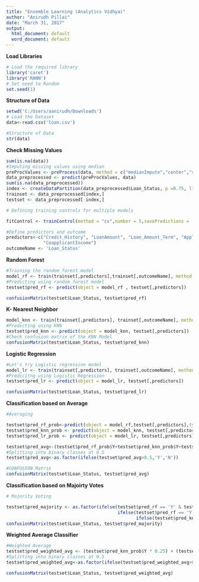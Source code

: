 ---
title: "Ensemble Learning (Analytics Vidhya)"
author: "Anirudh Pillai"
date: "March 31, 2017"
output:
  html_document: default
  word_document: default
---

**Load Libraries**
```{r, eval=TRUE, warning=FALSE, message=FALSE}
# Load the required library
library('caret')
library('RANN')
# Set seed to Random
set.seed(1)

```


**Structure of Data**
```{r, eval=TRUE, warning=FALSE,message=FALSE}
setwd('C:/Users/aanirudh/Downloads')
# Load the Dataset
data<-read.csv('loan.csv')

#Structure of Data
str(data)
```

**Check Missing Values**

```{r, eval=TRUE, warning=FALSE, message=FALSE}
sum(is.na(data))
#Imputing missing values using median
preProcValues <- preProcess(data, method = c("medianImpute","center","scale"))
data_preprocessed <- predict(preProcValues, data)
sum(is.na(data_preprocessed))
index <- createDataPartition(data_preprocessed$Loan_Status, p =0.75, list = FALSE)
trainset <- data_preprocessed[index,]
testset <- data_preprocessed[-index,]

# Defining training controls for multiple models

fitControl <- trainControl(method = "cv",number = 5,savePredictions = 'final',classProbs = T)

#Define predictors and outcome
predictors<-c("Credit_History", "LoanAmount", "Loan_Amount_Term", "ApplicantIncome",
              "CoapplicantIncome")
outcomeName <- 'Loan_Status'


```

**Random Forest**
```{r,eval=TRUE, warning=FALSE, message=FALSE}
#Training the random forest model
model_rf <- train(trainset[,predictors],trainset[,outcomeName], method = 'rf' ,trControl = fitControl, tuneLength = 3)
#Predicting using random forest model
testset$pred_rf <- predict(object = model_rf , testset[,predictors])

confusionMatrix(testset$Loan_Status, testset$pred_rf)
```

**K- Nearest Neighbor**
```{r, eval=TRUE, warning=FALSE, message=FALSE}
model_knn <- train(trainset[,predictors], trainset[,outcomeName], method = 'knn', trControl = fitControl, tuneLength = 3)
#Predicting using KNN
testset$pred_knn <- predict(object = model_knn, testset[,predictors])
#Check confusion matrix of the KNN Model
confusionMatrix(testset$Loan_Status, testset$pred_knn)

```
**Logistic Regression**
```{r, eval=TRUE, warning=FALSE, message=FALSE}

#Let's try Logistic regression model
model_lr <- train(trainset[,predictors], trainset[,outcomeName], method = 'glm', trControl = fitControl, tuneLength = 3)
#Predicitng using Logistic Regression
testset$pred_lr <- predict(object = model_lr, testset[,predictors])

confusionMatrix(testset$Loan_Status, testset$pred_lr)

```

**Classification based on Average**
```{r, eval=TRUE, warning=FALSE, message=FALSE}
#Averaging

testset$pred_rf_prob<-predict(object = model_rf,testset[,predictors],type='prob')
testset$pred_knn_prob <- predict(object = model_knn, testset[,predictors], type = 'prob')
testset$pred_lr_prob <- predict(object = model_lr, testset[,predictors], type = 'prob')

testset$pred_avg<-(testset$pred_rf_prob$Y+testset$pred_knn_prob$Y+testset$pred_lr_prob$Y)/3
#Splitting into binary classes at 0.5
testset$pred_avg<-as.factor(ifelse(testset$pred_avg>0.5,'Y','N'))

#CONFUSION Matrix
confusionMatrix(testset$Loan_Status, testset$pred_avg)


```
**Classification based on Majoirty Votes**
```{r, eval=TRUE, warning=FALSE, message=FALSE}

# Majority Voting

testset$pred_majority <- as.factor(ifelse(testset$pred_rf == 'Y' & testset$pred_knn =='Y', 'Y', 
                                          ifelse(testset$pred_rf == 'Y' & testset$pred_lr == 'Y', 'Y',
                                                 ifelse(testset$pred_knn == 'Y' & testset$pred_lr == 'Y', 'Y','N'))))
confusionMatrix(testset$Loan_Status, testset$pred_majority)


```

**Weighted Average Classifier**
```{r, eval=TRUE, warning=FALSE, message=FALSE}

#Weighted Average
testset$pred_weighted_avg <- (testset$pred_knn_prob$Y * 0.25) + (testset$pred_rf_prob$Y * 0.25) + (testset$pred_lr_prob$Y * 0.5)
#Splitting into binary classes at 0.5
testset$pred_weighted_avg<-as.factor(ifelse(testset$pred_weighted_avg>0.5,'Y','N'))

confusionMatrix(testset$Loan_Status, testset$pred_weighted_avg)

```

